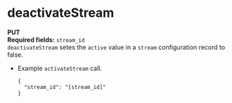 # deactivateStream
**PUT**  
**Required fields:** `stream_id`  
`deactivateStream` setes the `active` value in a `stream` configuration record to false.
  * Example `activateStream` call.  
    ```
    {
      "stream_id": "[stream_id]"
    }
    ```
